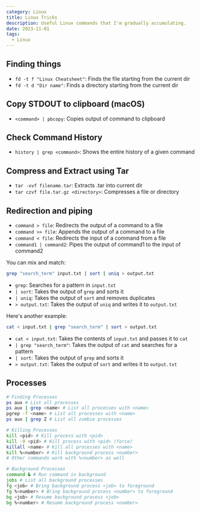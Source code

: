 ```yaml
---
category: Linux
title: Linux Tricks
description: Useful Linux commands that I'm gradually accumulating.
date: 2023-11-01
tags:
  - Linux
---
```


## Finding things
- `fd -t f "Linux Cheatsheet"`: Finds the file starting from the current dir
- `fd -t d "Dir name"`: Finds a directory starting from the current dir
## Copy STDOUT to clipboard (macOS)
- `<command> | pbcopy`: Copies output of command to clipboard
## Check Command History
- `history | grep <command>`: Shows the entire history of a given command
## Compress and Extract using Tar
- `tar -xvf filename.tar`: Extracts .tar into current dir
- `tar czvf file.tar.gz <directory>`: Compresses a file or directory

## Redirection and piping
- `command > file`: Redirects the output of a command to a file
- `command >> file`: Appends the output of a command to a file
- `command < file`: Redirects the input of a command from a file
- `command1 | command2`: Pipes the output of command1 to the input of command2

You can mix and match:
```bash
grep "search_term" input.txt | sort | uniq > output.txt
```
- `grep`: Searches for a pattern in `input.txt`
- `| sort`: Takes the output of `grep` and sorts it
- `| uniq`: Takes the output of `sort` and removes duplicates
- `> output.txt`: Takes the output of `uniq` and writes it to `output.txt`

Here's another example:
```bash
cat < input.txt | grep "search_term" | sort > output.txt
```
- `cat < input.txt`: Takes the contents of `input.txt` and passes it to `cat`
- `| grep "search_term"`: Takes the output of `cat` and searches for a pattern
- `| sort`: Takes the output of `grep` and sorts it
- `> output.txt`: Takes the output of `sort` and writes it to `output.txt`

## Processes
```bash
# Finding Processes
ps aux # List all processes
ps aux | grep <name> # List all processes with <name>
pgrep -f <name> # List all processes with <name>
ps aux | grep Z # List all zombie processes
```

```bash
# Killing Processes
kill <pid> # Kill process with <pid>
kill -9 <pid> # Kill process with <pid> (force)
killall <name> # Kill all processes with <name>
kill %<number> # Kill background process <number>
# Other commands work with %<number> as well
```
```bash
# Background Processes
command & # Run command in background
jobs # List all background processes
fg <job> # Bring background process <job> to foreground
fg %<number> # Bring background process <number> to foreground
bg <job> # Resume background process <job>
bg %<number> # Resume background process <number>
```
